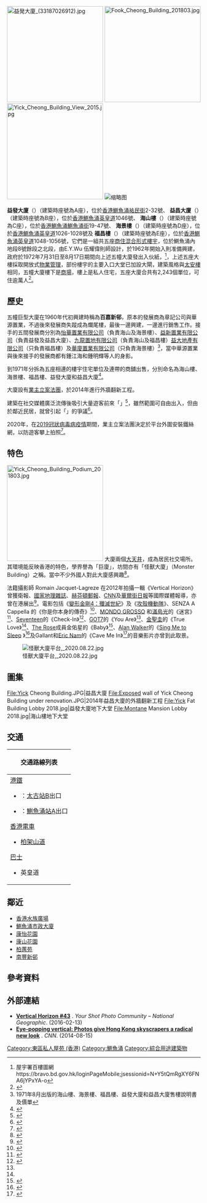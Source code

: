 {{noteTA
|1=zh-cn:打卡; zh-tw:打卡; zh-hk:打咭
}}
[[File:益発大廈_(33187026912).jpg|250px]]
[[File:Fook_Cheong_Building_201803.jpg|250px]]
[[File:Yick_Cheong_Building_View_2015.jpg|250px]]
[[File:Looking_upward_at_the_Yick_Cheong_Building,_13_June_2019.jpg|缩略图]]

'''益發大廈'''（{{lang-en|Yick Fat Building}}）（建築時座號為A座），位於[[香港|香港]][[鰂魚涌|鰂魚涌]][[祐民街|祐民街]]2-32號、
'''益昌大廈'''（{{lang-en|Yick Cheong Building}}）（建築時座號為B座），位於[[香港|香港]][[鰂魚涌|鰂魚涌]][[英皇道|英皇道]]1046號、
'''海山樓'''（{{lang-en|Montane Mansion}}）（建築時座號為C座），位於[[香港|香港]][[鰂魚涌|鰂魚涌]][[鰂魚涌街|鰂魚涌街]]19-47號、
'''海景樓'''（{{lang-en|Oceanic Mansion}}）（建築時座號為D座），位於[[香港|香港]][[鰂魚涌|鰂魚涌]][[英皇道|英皇道]]1026-1028號及
'''福昌樓'''（{{lang-en|Fook Cheong Building}}）（建築時座號為E座），位於[[香港|香港]][[鰂魚涌|鰂魚涌]][[英皇道|英皇道]]1048-1056號，它們是一組共五座[[綜合用途建築物|商住混合形式樓宇]]，位於鰂魚涌內地段8號餘段之北段，由E.Y.Wu 伍耀偉則師設計，於1962年開始入則准備興建，政府於1972年7月31日至8月17日期間向上述五幢大廈發出入伙紙，<ref> 屋宇署百樓圖網https://bravo.bd.gov.hk/loginPageMobile;jsessionid=N+Y5tQmRgXY6FNA6jYPxYA-o</ref>，上述五座大樓採取開放式[[物業管理|物業管理]]，部份樓宇的主要入口大堂已加設大閘，建築風格與[[太安樓|太安樓]]相同，五幢大廈樓下是[[商場|商場]]，樓上是私人住宅，五座大廈合共有2,243個單位，可住逾萬人<ref>{{cite news |title=鰂魚涌海山樓何以是打卡聖地？建築學者、前街坊還原真面目 |url=https://www.hk01.com/%E7%A4%BE%E5%8D%80%E5%B0%88%E9%A1%8C/64648/%E9%B0%82%E9%AD%9A%E6%B6%8C%E6%B5%B7%E5%B1%B1%E6%A8%93%E4%BD%95%E4%BB%A5%E6%98%AF%E6%89%93%E5%8D%A1%E8%81%96%E5%9C%B0-%E5%BB%BA%E7%AF%89%E5%AD%B8%E8%80%85-%E5%89%8D%E8%A1%97%E5%9D%8A%E9%82%84%E5%8E%9F%E7%9C%9F%E9%9D%A2%E7%9B%AE |accessdate=2020-09-08 |publisher=香港01 |date=2017-01-12 |archive-date=2021-08-07 |archive-url=https://web.archive.org/web/20210807055056/https://www.hk01.com/%E7%A4%BE%E5%8D%80%E5%B0%88%E9%A1%8C/64648/%E9%B0%82%E9%AD%9A%E6%B6%8C%E6%B5%B7%E5%B1%B1%E6%A8%93%E4%BD%95%E4%BB%A5%E6%98%AF%E6%89%93%E5%8D%A1%E8%81%96%E5%9C%B0-%E5%BB%BA%E7%AF%89%E5%AD%B8%E8%80%85-%E5%89%8D%E8%A1%97%E5%9D%8A%E9%82%84%E5%8E%9F%E7%9C%9F%E9%9D%A2%E7%9B%AE |dead-url=no }}</ref>。

==歷史==
五幢巨型大廈在1960年代初興建時稱為'''百嘉新邨'''，原本的發展商為章記公司與華源置業，不過後來發展商失蹤成為爛尾樓，最後一邊興建，一邊進行銷售工作。接手的五間發展商分別為[[怡華置業有限公司|怡華置業有限公司]]（負責海山及海景樓）、[[益新置業有限公司|益新置業有限公司]]（負責益發及益昌大廈）、[[九龍置地有限公司|九龍置地有限公司]]（負責海山及福昌樓）[[益大地產有限公司|益大地產有限公司]]（只負責福昌樓）及[[華廈置業有限公司|華廈置業有限公司]]（只負責海景樓）<ref>1971年8月出版的海山樓、海景樓、福昌樓、益發大廈和益昌大廈售樓說明書及價單</ref>，當中華源置業與後來接手的發展商都有鍾江海和鍾明輝等人的身影。

到1971年分拆為五座相連的樓宇住宅單位及連帶的商舖出售，分別命名為海山樓、海景樓、福昌樓、益發大廈和益昌大廈<ref>{{Cite web |url=http://hk.apple.nextmedia.com/supplement/special/art/20131104/18491657 |title=變形金剛驚入迷城E 《蘋果日報》 2013-11-04 |access-date=2016-08-11 |archive-date=2017-09-30 |archive-url=https://web.archive.org/web/20170930032345/http://hk.apple.nextmedia.com/supplement/special/art/20131104/18491657 |dead-url=no }}</ref>。

大廈設有[[業主立案法團|業主立案法團]]，於2014年進行外牆翻新工程。

建築在社交媒體廣泛流傳後吸引大量遊客前來「{{le|打卡|Check-in #Social network}}」<ref>{{Cite web|title=【五一黃金周】外國旅客到怪獸大廈影相　名古屋少女：香港style|url=https://www.hk01.com/社會新聞/325129/五一黃金周-外國旅客到怪獸大廈影相-名古屋少女-香港style|accessdate=2020-09-18|author=梁煥敏|date=2019-05-04|format=|publisher=香港01|language=}}</ref>，雖然範圍可自由出入，但由於鄰近民居，就曾引起「{{le|過度旅遊|Overtourism}}」的爭議<ref>{{Cite web|title=超夯IG打卡點　香港「怪獸大樓」居民怨：從早吵到晚|url=https://www.nownews.com/news/global/3399996|accessdate=2020-09-18|author=|date=2019-05-23|format=|publisher=NOWnews 今日新聞|language=}}</ref>。

2020年，在[[2019冠狀病毒病香港疫情|2019冠狀病毒病疫情]]期間，業主立案法團決定於平台外圍安裝鐵絲網，以防遊客攀上拍照<ref>{{Cite web|title=五夜講場 - 學人串社科 2020：無得去旅行！|url=https://www.youtube.com/watch?v=u5nRgK5gyl4|accessdate=2020-09-18|author=|date=2020-07-15|format=電視節目|publisher=香港電台|language=|archive-date=2020-09-05|archive-url=https://web.archive.org/web/20200905145005/https://www.youtube.com/watch?v=u5nRgK5gyl4|dead-url=no}}</ref>。

==特色==
[[File:Yick_Cheong_Building_Podium_201803.jpg|250px]]
大廈兩個[[天井|大天井]]，成為居民社交場所。其環境能反映香港的特色，學界譽為「巨廈」，坊間亦有「怪獸大廈」（Monster Building）之稱。當中不少外國人對此大廈感興趣<ref>{{Cite web |url=http://the-sun.on.cc/cnt/news/20131018/00407_007.html |title=鰂魚涌「巨廈」全球絕無僅有 《太陽報》 2013-10-18 |access-date=2016-08-11 |archive-date=2019-09-09 |archive-url=https://web.archive.org/web/20190909193122/http://the-sun.on.cc/cnt/news/20131018/00407_007.html |dead-url=no }}</ref>。

法籍攝影師 Romain Jacquet-Lagreze 在2012年拍攝一輯《Vertical Horizon》曾獲衛報、[[国家地理_(杂志)|國家地理雜誌]]、[[赫芬顿邮报|赫芬頓郵報]]、[[有线电视新闻网|CNN]]及[[华尔街日报|華爾街日報]]等國際媒體報導，亦曾在港展出<ref>{{cite news |title=【影像熱話】海山樓張貼告示禁拍照　遊人懶理照「打卡」 |url=https://www.hk01.com/01%E5%BD%B1%E5%83%8F/154720/%E5%BD%B1%E5%83%8F%E7%86%B1%E8%A9%B1-%E6%B5%B7%E5%B1%B1%E6%A8%93%E5%BC%B5%E8%B2%BC%E5%91%8A%E7%A4%BA%E7%A6%81%E6%8B%8D%E7%85%A7-%E9%81%8A%E4%BA%BA%E6%87%B6%E7%90%86%E7%85%A7-%E6%89%93%E5%8D%A1 |accessdate=2018-08-14 |publisher=香港01 |date=2018-01-30 |archive-date=2020-03-22 |archive-url=https://web.archive.org/web/20200322025422/https://www.hk01.com/01%E5%BD%B1%E5%83%8F/154720/%E5%BD%B1%E5%83%8F%E7%86%B1%E8%A9%B1-%E6%B5%B7%E5%B1%B1%E6%A8%93%E5%BC%B5%E8%B2%BC%E5%91%8A%E7%A4%BA%E7%A6%81%E6%8B%8D%E7%85%A7-%E9%81%8A%E4%BA%BA%E6%87%B6%E7%90%86%E7%85%A7-%E6%89%93%E5%8D%A1 |dead-url=no }}</ref>。電影包括《[[變形金剛4：絕跡重生|變形金剛4：殲滅世紀]]》及《[[攻殼機動隊_(2017年電影)|攻殼機動隊]]》、SENZA A Cappella 的《你是你本身的傳奇》<ref>{{cite news |title=【熱血成群】怪獸大廈、南山村彩虹橋！90後無伴奏合唱團 走遍香港 拍攝本土MV |url=https://www.weekendhk.com/720620/lifestyle/%e6%80%aa%e7%8d%b8%e5%a4%a7%e5%bb%88-%e7%84%a1%e4%bc%b4%e5%a5%8f%e5%90%88%e5%94%b1%e5%9c%98-%e4%bd%a0%e6%98%af%e4%bd%a0%e6%9c%ac%e8%ba%ab%e7%9a%84%e5%82%b3%e5%a5%87/ |accessdate=2020-09-07 |publisher=www.weekendhk.com |date=2017-09-19}}</ref>、[https://en.wikipedia.org/wiki/Shinichi_Osawa MONDO GROSSO] {{Wayback|url=https://en.wikipedia.org/wiki/Shinichi_Osawa |date=20210316152644 }}和[[滿島光|滿島光]]的《迷宮》<ref>{{cite news |title=著名日本女優滿島光最新 MV 來港取景，在迷幻夜色拍攝「ラビリンス」(迷宮) |url=https://photoblog.hk/186197/%E8%91%97%E5%90%8D%E6%97%A5%E6%9C%AC%E5%A5%B3%E5%84%AA%E6%BB%BF%E5%B3%B6%E5%85%89%E4%BE%86%E6%B8%AF%E5%8F%96%E6%99%AF%EF%BC%8C%E5%9C%A8%E8%BF%B7%E5%B9%BB%E5%A4%9C%E8%89%B2%E6%8B%8D%E6%94%9D%E6%9C%80/ |accessdate=2020-08-02 |publisher=photoblog.hk |date=2017-06-06 |archive-date=2020-08-05 |archive-url=https://web.archive.org/web/20200805141636/https://photoblog.hk/186197/%E8%91%97%E5%90%8D%E6%97%A5%E6%9C%AC%E5%A5%B3%E5%84%AA%E6%BB%BF%E5%B3%B6%E5%85%89%E4%BE%86%E6%B8%AF%E5%8F%96%E6%99%AF%EF%BC%8C%E5%9C%A8%E8%BF%B7%E5%B9%BB%E5%A4%9C%E8%89%B2%E6%8B%8D%E6%94%9D%E6%9C%80/ |dead-url=no }}</ref>、[[Seventeen_(組合)|Seventeen]]的《Check-In》<ref name=":0">{{cite news |title=跟著韓星足跡遊香港！細數11個本地K-POP MV取景點 |url=https://www.bastillepost.com/hongkong/article/6785234-%e5%90%8c%e6%ac%be%e6%89%93%e5%8d%a1%e5%94%94%e4%b8%80%e5%ae%9a%e8%a6%81%e5%8e%bb%e9%9f%93%e5%9c%8b-%e7%b4%b0%e6%95%b811%e5%80%8bmv%e6%99%af%e9%bb%9e-%e8%b7%9f%e8%91%97%e9%9f%93%e5%9c%8bidol%e9%81%8a/ |accessdate=2020-09-07 |publisher=www.bastillepost.com |date=2020-07-17}}</ref>、[[GOT7|GOT7]]的《You Are》<ref name=":0" />、[[金聖圭|金聖圭]]的《True Love》<ref name=":0" />、[[The_Rose_(樂團)|The Rose]]成員金佑星的《Baby》<ref>{{cite news |title=韓星愛香港-有片-got7本月少女infinite後-再有kpop歌手來拍mv |url=https://www.hk01.com/%E9%9F%93%E8%BF%B7/179816/%E9%9F%93%E6%98%9F%E6%84%9B%E9%A6%99%E6%B8%AF-%E6%9C%89%E7%89%87-got7%E6%9C%AC%E6%9C%88%E5%B0%91%E5%A5%B3infinite%E5%BE%8C-%E5%86%8D%E6%9C%89kpop%E6%AD%8C%E6%89%8B%E4%BE%86%E6%8B%8Dmv/ |accessdate=2020-09-07 |publisher=www.hk01.com |date=2018-04-19}}</ref>、[[艾倫·沃克|Alan Walker]]的《[https://en.wikipedia.org/wiki/Sing_Me_to_Sleep Sing Me to Sleep] {{Wayback|url=https://en.wikipedia.org/wiki/Sing_Me_to_Sleep |date=20190419134236 }}》<ref>{{cite news |title=八個必睇香港取景的外國-mv |url=https://www.timeout.com.hk/hong-kong/hk/%E9%9F%B3%E6%A8%82/%E5%85%AB%E5%80%8B%E5%BF%85%E7%9D%87%E9%A6%99%E6%B8%AF%E5%8F%96%E6%99%AF%E7%9A%84%E5%A4%96%E5%9C%8B-mv/ |accessdate=2020-09-07 |publisher=www.timeout.com.hk |date=2018-09-17 |archive-date=2021-01-25 |archive-url=https://web.archive.org/web/20210125114546/https://www.timeout.com.hk/hong-kong/hk/%E9%9F%B3%E6%A8%82/%E5%85%AB%E5%80%8B%E5%BF%85%E7%9D%87%E9%A6%99%E6%B8%AF%E5%8F%96%E6%99%AF%E7%9A%84%E5%A4%96%E5%9C%8B-mv |dead-url=no }}</ref>及Gallant和[[Eric_Nam|Eric Nam]]的《Cave Me In》<ref>{{cite news |title=外國MV 中的香港竟然這麼美?帶你發掘香港的另類「市井」觀光點。 |url=https://popbee.com/features/hk-popspots-from-different-non-hk-mv/ |accessdate=2020-08-02 |publisher=popbee.com |date=2017-06-29 |archive-date=2017-07-05 |archive-url=https://web.archive.org/web/20170705053959/http://popbee.com/features/hk-popspots-from-different-non-hk-mv/ |dead-url=no }}</ref>的音樂影片亦曾到此取景。

[[File:怪獸大廈平台,_2020.08.22.jpg|thumb]]

==圖集==
<gallery widths="180">
File:Yick Cheong Building.JPG|益昌大廈
File:Exposed wall of Yick Cheong Building under renovation.JPG|2014年益昌大廈的外牆翻新工程
File:Yick Fat Building Lobby 2018.jpg|益發大廈地下大堂
File:Montane Mansion Lobby 2018.jpg|海山樓地下大堂
</gallery>


==交通==
{| class="mw-collapsible mw-collapsed wikitable" style="background:white; margin: 0 auto; width: auto;"  
! 交通路線列表
|-
|
;[[港鐵|港鐵]]
*{{港鐵路綫標誌|ISL}}：[[太古站|太古站]]B出口
*{{港鐵路綫標誌|TKL}}：[[鰂魚涌站|鰂魚涌站]]A出口
;[[香港電車|香港電車]]
*[[柏架山道|柏架山道]]
;[[香港巴士|巴士]]
*英皇道
{{港島巴士簡單列表|2|2A|8H|18X|19P|77|77A|81|81A|82|85|85A|99|722|N8|N8X}}
{{過海隧道巴士簡單列表|102|102P|116|302A|307P|606|606A|608|613|678|686|933|948E|960X|962C|962E|968X|969C|976|989|N122}}
{{大嶼山巴士簡單列表|A12|NA12}}
|}

==鄰近==
* [[香港水族廣場|香港水族廣場]]
* [[鰂魚涌市政大廈|鰂魚涌市政大廈]]
* [[康怡花園|康怡花園]]
* [[康山花園|康山花園]]
* [[柏蕙苑|柏蕙苑]]
* [[南豐新邨|南豐新邨]]

==參考資料==
{{Reflist|2}}

==外部連結==
{{commonscat|Yick Cheong Building}}
*[https://yourshot.nationalgeographic.com/photos/7760535/ '''Vertical Horizon #43'''] {{Wayback|url=https://yourshot.nationalgeographic.com/photos/7760535/ |date=20190831172711 }}. ''Your Shot Photo Community – National Geographic''. (2016-02-13)
*[https://edition.cnn.com/2014/08/15/travel/gallery/cnnee-rascacielos-de-hong-kong/index.html '''Eye-popping vertical: Photos give Hong Kong skyscrapers a radical new look'''] {{Wayback|url=https://edition.cnn.com/2014/08/15/travel/gallery/cnnee-rascacielos-de-hong-kong/index.html |date=20190830051108 }}. ''CNN''. (2014-08-15)

[[Category:東區私人屋苑_(香港)|Category:東區私人屋苑 (香港)]]
[[Category:鰂魚涌|Category:鰂魚涌]]
[[Category:綜合用途建築物|Category:綜合用途建築物]]